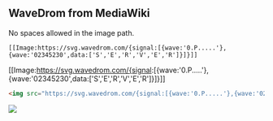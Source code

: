 == WaveDrom from MediaWiki ==

No spaces allowed in the image path.

<source lang="wiki">
[[Image:https://svg.wavedrom.com/{signal:[{wave:'0.P.....'},{wave:'02345230',data:['S','E','R','V','E','R']}]}]]
</source>

[[Image:https://svg.wavedrom.com/{signal:[{wave:'0.P.....'},{wave:'02345230',data:['S','E','R','V','E','R']}]}]]

<source lang="html">
<img src="https://svg.wavedrom.com/{signal:[{wave:'0.P.....'},{wave:'02345230',data:['S','E','R','V','E','R']}]}"/>
</source>

<img src="https://svg.wavedrom.com/{signal:[{wave:'0.P.....'},{wave:'02345230',data:['S','E','R','V','E','R']}]}"/>
